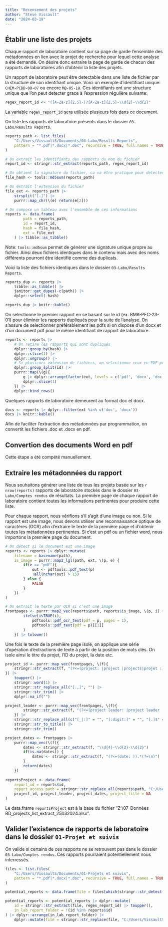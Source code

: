 ```yaml
---
title: "Recensement des projets"
author: "Steve Vissault"
date: "2024-03-19"
---
```


## Établir une liste des projets

Chaque rapport de laboratoire contient sur sa page de garde l'ensemble des métadonnées en lien avec le projet de recherche pour lequel cette analyse a été demandé. On désire donc extraire la page de garde de chacun des rapports de laboratoires afin d'obtenir la liste des projets.

Un rapport de laboratoire peut être detectable dans une liste de fichier par la structure de son identifiant unique. Voici un exemple d'identifiant unique: `CHEM-PCDD-00-07` ou encore `MB-05-10`. Ces identifiants ont une structure unique que l'on peut detecter grace à l'expression régulière suivante:

```R
regex_report_id <- "([A-Za-z]{2,5}-)?[A-Za-z]{2,5}-\\d{2}-\\d{2}"
```

La variable `regex_report_id` sera utilisée plusieurs fois dans ce document. 

On liste les rapports de laboratoire présents dans le dossier `03-Labo/Results Reports`.

```R
reports_path <- list.files(
    "C:/Users/VissaultS/Documents/03-Labo/Results Reports", 
    pattern = "*.pdf|*.docx|*.doc", recursive = TRUE, full.names = TRUE
)

# On extrait les identifiants des rapports du nom du fichier
report_id <- stringr::str_extract(reports_path, regex_report_id)

# On obtient la signature du fichier, ca va être pratique pour detecter les fichiers dupliqués même si le nom du fichier est différent.
file_hash <- tools::md5sum(reports_path)

# On extrait l'extension du fichier
file_ext <- reports_path |> 
    strsplit("[.]") |> 
    purrr::map_chr(\(e) return(e[2]))

# On compose un tableau avec l'ensemble de ces informations
reports <- data.frame(
        path = reports_path, 
        id = report_id, 
        hash = file_hash, 
        ext = file_ext
    ) |> tibble::as_tibble()
```

Note: `tools::md5sum` permet de générer une signature unique propre au fichier. Ainsi deux fichiers identiques dans le contenu mais avec des noms différents pourront être identifié comme des duplicats.

Voici la liste des fichiers identiques dans le dossier `03-Labo/Results Reports`.

```R
reports_dup <- reports |> 
    tibble::as_tibble() |>
    janitor::get_dupes(-c(path)) |>
    dplyr::select(-hash)

reports_dup |> knitr::kable()
```

On selectionne le premier rapport en se basant sur le id (ex. BMK-PFC-23-01) pour éliminer les rapports dupliqués pour la suite de l'analyse. On s'assure de selectionner préférablement les pdfs si on dispose d'un docx et d'un document pdf pour le même identifiant de rapport de laboratoire.

```R
reports <- reports |> 
    # On retire les rapports qui sont dupliqués
    dplyr::group_by(hash) |>
    dplyr::slice(1) |>
    dplyr::ungroup() |>
    # Si plusieurs extension de fichiers, on selectionne ceux en PDF préférablement, sinon .docx, sinon .doc en dernier recours.
    dplyr::group_split(id) |>
    purrr::map(\(g){
        g |> dplyr::arrange(factor(ext, levels = c('pdf', 'docx', 'doc'))) |>
        dplyr::slice(1)
    }) |>
    dplyr::bind_rows()
```

Quelques rapports de laboratoire demeurent au format doc et docx.

```R
docs <- reports |> dplyr::filter(ext %in% c('doc', 'docx')) 
docs |> knitr::kable()
```

Afin de faciliter l'extraction des métadonnées par programmation, on convertit les fichiers .doc et .docx en pdf.

## Convertion des documents Word en pdf

Cette étape a été compété manuellement.

## Extraire les métadonnées du rapport

Nous souhaitons générer une liste de tous les projets basée sur les `r nrow(reports)` rapports de laboratoire stockés dans le dossier `03-Labo/Comptes rendus` de résultats. La première page de chaque rapport de laboratoire contient toutes les informations pertinentes pour produire cette liste.

Pour chaque rapport, nous vérifions s'il s'agit d'une image ou non. Si le rapport est une image, nous devons utiliser une reconnaissance optique de caractères (OCR) afin d'extraire le texte de la première page et d'obtenir toutes les métadonnées pertinentes. Si c'est un pdf ou un fichier word, nous importons la première page du document.

```R
# On détect si le document est une image
reports <- reports |> dplyr::mutate(
    filename = basename(path),
    is_image = purrr::map2_lgl(path, ext, \(p, e) {
        if(e == "pdf"){
            out <- pdftools::pdf_text(p)
            !all(nchar(out) > 15)
        } else {
            FALSE
        }
    })
)

# On extrait le texte par OCR si c'est une image
frontpages <- purrr::map2_vec(reports$path, reports$is_image, \(p, i) {
        ifelse(isTRUE(i), 
            pdftools::pdf_ocr_text(pdf = p, pages = 1),
            pdftools::pdf_text(pdf = p)[[1]]
        )
    }) |> tolower()
```

Une fois le texte de la première page isolé, on applique une série d'opération d'extractions de texte à partir de la position de mots clés. On isole ainsi le titre du projet, l'ID du projet, la date etc.

```R
project_id <- purrr::map_vec(frontpages, \(f){
    stringr::str_extract(f, "(?<=(project: |project |projects|projet :)).*(?=\n)")
}) |> 
    toupper() |> 
    stringr::word(1) |> 
    stringr::str_replace_all("[.,]", "") |>
    stringr::str_trim() |>
    dplyr::na_if("")

project_leader <- purrr::map_vec(frontpages, \(f){
        stringr::str_extract(f, "(?<=(project leader: |project leader |project manager: |manager: |study leader: |nom du requérant :)).*(?=\n)")
    }) |> 
    stringr::str_replace_all(c("[_|:]" = "", "[:digit:]" = "", "[.]$" = "")) |> 
    stringr::str_to_title() |>
    stringr::str_trim()

project_dates <- frontpages |>
    purrr::map_vec(\(f){
        dates <- stringr::str_extract(f, "\\d{4}-\\d{2}-\\d{2}")
        if(is.na(dates)) {
            dates <- stringr::str_extract(f, "(?<=(date: )).*(?=\n)")
        }
        return(dates)
    }) 
        
reportsProject <- data.frame(
    report_id = reports$id, 
    report_access_path = stringr::str_replace_all(reports$path, "C:/Users/VissaultS/Documents", "Z:"), 
    project_id, project_leader, project_dates, project_title = NA
)
```

Le data.frame `reportsProject` est à la base du fichier "Z:\07-Données BD\BD_projects\projects_list_extract_25032024.xlsx".

## Valider l'existence de rapports de laboratoire dans le dossier `01-Projet et suivis`

On valide si certains de ces rapports ne se retrouvent pas dans le dossier `03-Labo/Comptes rendus`. Ces rapports pourraient potentiellement nous interressés.

```R
files <- list.files(
    "C:/Users/VissaultS/Documents/01-Projets et suivis", 
    pattern = "*.pdf|*.docx|*.doc", recursive = TRUE, full.names = TRUE
)

potential_reports <- data.frame(file = files[which(stringr::str_detect(files, regex_report_id))])

potential_reports <- potential_reports |> dplyr::mutate(
    id = stringr::str_extract(file, regex_report_id) |> toupper(),
    in_lab_report_folder = !(id %in% reports$id)
) |> dplyr::arrange(in_lab_report_folder) |>
    dplyr::mutate(file = stringr::str_replace(file, "C:/Users/VissaultS/Documents/", "Z:"))
```
